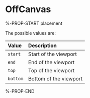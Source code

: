 # OffCanvas

%-PROP-START placement

The possible values are:

| Value    | Description            |
| :------- | :--------------------- |
| `start`  | Start of the viewport  |
| `end`    | End of the viewport    |
| `top`    | Top of the viewport    |
| `bottom` | Bottom of the viewport |

%-PROP-END
